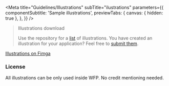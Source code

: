 

<Meta
  title="Guidelines/Illustrations"
  subTitle="ilustrations"
  parameters={{
    componentSubtitle: 'Sample illustrations',
    previewTabs: {
      canvas: { hidden: true },
    },
  }}
/>

> Illustrations download
>
> Use the repository for a [list](https://github.com/wfp/ui/tree/master/src/assets/illustrations) of illustrations. You have created an illustration for your application? Feel free to [submit them](https://github.com/wfp/ui/issues/new).

[Illustrations on Fimga](https://www.figma.com/file/C6FR4zrFuAuxHNtN9bjpy4/Illustrations?node-id=0%3A1)

<Illustrations />

### License

All illustrations can be only used inside WFP. No credit mentioning needed.

